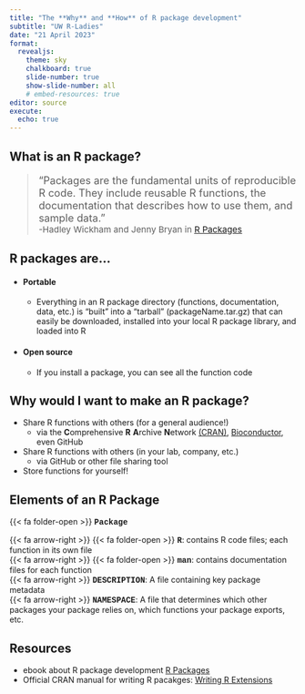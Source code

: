 ```yaml
---
title: "The **Why** and **How** of R package development"
subtitle: "UW R-Ladies"
date: "21 April 2023"
format: 
  revealjs: 
    theme: sky
    chalkboard: true
    slide-number: true
    show-slide-number: all
    # embed-resources: true
editor: source
execute:
  echo: true
---
```


## **What** is an R package?

::: {style="font-size: 1.3em; color: red;"}
> "Packages are the fundamental units of reproducible R code. They include reusable R functions, the documentation that describes how to use them, and sample data."\
> ~-Hadley Wickham and Jenny Bryan in [[R Packages]{.underline}](https://r-pkgs.org/){target="_blank"}~    

::: 

## R packages are...

::: incremental
-   #### Portable 
    * Everything in an R package directory (functions, documentation, data, etc.) is "built" into a "tarball" (packageName.tar.gz) that can easily be downloaded, installed into your local R package library, and loaded into R
-   #### Open source
    * If you install a package, you can see all the function code

:::

## **Why** would I want to make an R package?

::: incremental
- Share R functions with others (for a general audience!)
  * via the **C**omprehensive **R** **A**rchive **N**etwork [(CRAN)](https://cran.r-project.org/web/packages/available_packages_by_date.html){target="_blank"}, [Bioconductor](https://www.bioconductor.org/packages/release/BiocViews.html#___Software){target="_blank"}, even GitHub
- Share R functions with others (in your lab, company, etc.)
  * via GitHub or other file sharing tool
- Store functions for yourself! 
::: 


## Elements of an R Package

::: incremental

{{< fa folder-open >}} <span style="font-family:Courier New;font-weight: bold">Package</span>

  {{< fa arrow-right >}} {{< fa folder-open >}} <span style="font-family:Courier New;font-weight: bold">R</span>: contains R code files; each function in its own file    
  {{< fa arrow-right >}} {{< fa folder-open >}} <span style="font-family:Courier New;font-weight: bold">man</span>: contains documentation files for each function       
  {{< fa arrow-right >}} <span style="font-family:Courier New;font-weight: bold">DESCRIPTION</span>: A file containing key package metadata        
  {{< fa arrow-right >}} <span style="font-family:Courier New;font-weight: bold">NAMESPACE</span>: A file that determines which other packages your package relies on, which functions your package exports, etc.

:::
  
## Resources

  * ebook about R package development [[R Packages]{.underline}](https://r-pkgs.org/){target="_blank"}    
  * Official CRAN manual for writing R pacakges: [[Writing R Extensions]{.underline}](https://cran.r-project.org/doc/manuals/r-release/R-exts.html){target="_blank"}

